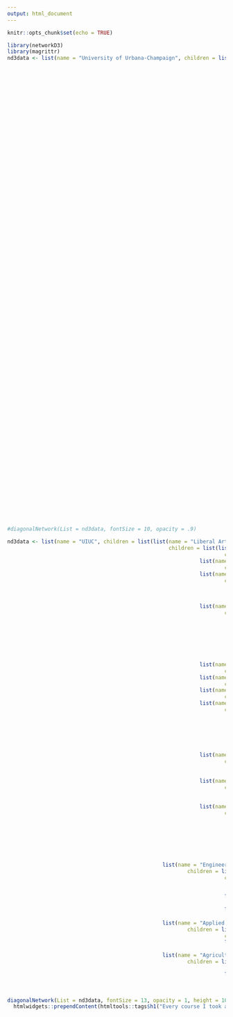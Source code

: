 ```yaml
---
output: html_document
---
```


```r
knitr::opts_chunk$set(echo = TRUE)
```

```r
library(networkD3)
library(magrittr)
nd3data <- list(name = "University of Urbana-Champaign", children = list(list(name = "LAS",
                                                                                children = list(list(name = "ANTH",
                                                                                                      children = list(list(name = "ANTH103"))),
                                                                                                list(name = "CLCV",
                                                                                                      children = list(list(name = "CLCV115"))),
                                                                                                list(name = "CHEM",
                                                                                                      children = list(list(name = "CHEM102"),
                                                                                                                      list(name = "CHEM103"),
                                                                                                                      list(name = "CHEM104"),
                                                                                                                      list(name = "CHEM105"))),
                                                                                                list(name = "ECON",
                                                                                                      children = list(list(name = "ECON102"),
                                                                                                                      list(name = "ECON103"),
                                                                                                                      list(name = "ECON198"),
                                                                                                                      list(name = "ECON199"),
                                                                                                                      list(name = "ECON202"),
                                                                                                                      list(name = "ECON203"),
                                                                                                                      list(name = "ECON302"),
                                                                                                                      list(name = "ECON490"))),
                                                                                                list(name = "ENGL",
                                                                                                      children = list(list(name = "RHET105"))),
                                                                                                list(name = "GC",
                                                                                                      children = list(list(name = "GC295"))),
                                                                                                list(name = "GS",
                                                                                                      children = list(list(name = "GS101"))),
                                                                                                list(name = "MATH",
                                                                                                      children = list(list(name = "MATH221"),
                                                                                                                      list(name = "MATH225"),
                                                                                                                      list(name = "MATH231"),
                                                                                                                      list(name = "MATH241"),
                                                                                                                      list(name = "MATH347"),
                                                                                                                      list(name = "MATH415"),
                                                                                                                      list(name = "MATH492"))),
                                                                                                list(name = "PHYS",
                                                                                                      children = list(list(name = "PHYS100"),
                                                                                                                      list(name = "PHYS211"),
                                                                                                                      list(name = "PHYS221"))),
                                                                                                list(name = "SPAN",
                                                                                                      children = list(list(name = "SPAN122"),
                                                                                                                      list(name = "SPAN130"),
                                                                                                                      list(name = "SPAN141"))),
                                                                                                list(name = "STAT",
                                                                                                      children = list(list(name = "STAT400"),
                                                                                                                      list(name = "STAT410"),
                                                                                                                      list(name = "STAT420"),
                                                                                                                      list(name = "STAT425"),
                                                                                                                      list(name = "STAT430"),
                                                                                                                      list(name = "STAT431"),
                                                                                                                      list(name = "STAT432"))))),
                                                                                
                                                                              
                                                                         list(name = "ENG",
                                                                                children = list(list(name = "CS",
                                                                                                      children = list(list(name = "CS105"),
                                                                                                                      list(name = "CS125"),
                                                                                                                      list(name = "CS357"))),
                                                                                                list(name = "CEE",
                                                                                                      children = list(list(name = "CEE195"))),
                                                                                                list(name = "ECE",
                                                                                                      children = list(list(name = "ECE365"))))),
                                                                         list(name = "AHS",
                                                                                children = list(list(name = "KIN",
                                                                                                      children = list(list(name = "KIN142"))),
                                                                                                list(name = "CHLH",
                                                                                                      children = list(list(name = "CHLH243"))))),
                                                                         list(name = "ACES",
                                                                                children = list(list(name = "NRES",
                                                                                                      children = list(list(name = "NRES102"))),
                                                                                                list(name = "TSM",
                                                                                                      children = list(list(name = "TSM311")))))))
                                                                              


#diagonalNetwork(List = nd3data, fontSize = 10, opacity = .9)
```

```r
nd3data <- list(name = "UIUC", children = list(list(name = "Liberal Arts and Sciences",
                                                    children = list(list(name = "Anthropology",
                                                                      children = list(list(name = "Anthro in a Changing World"))),
                                                              list(name = "Classical Civilization",
                                                                      children = list(list(name = "Mythology of Greece and Rome"))),
                                                              list(name = "Chemistry",
                                                                      children = list(list(name = "General Chemistry I"),
                                                                                  list(name = "General Chemistry Lab I"),
                                                                                  list(name = "General Chemistry II"),
                                                                                  list(name = "General Chemistry Lab II"))),
                                                              list(name = "Economics",
                                                                      children = list(list(name = "Microeconomic Principles"),
                                                                                      list(name = "Macroeconomic Principles"),
                                                                                      list(name = "Ecnomics at Illinois"),
                                                                                      list(name = "Undergraduate Open Seminar"),
                                                                                      list(name = "Economic Statistics I"),
                                                                                      list(name = "Economic Statistics II"),
                                                                                      list(name = "Inter Microeconomic Theory"),
                                                                                      list(name = "International Finance"))),
                                                              list(name = "English",
                                                                      children = list(list(name = "Writing and Research"))),
                                                              list(name = "Graduate College",
                                                                      children = list(list(name = "URAP Research Apprenticeship"))),
                                                              list(name = "General Studies",
                                                                      children = list(list(name = "Exploring General Studies"))),
                                                              list(name = "Mathematics",
                                                                      children = list(list(name = "Calculus I"),
                                                                                      list(name = "Intro to Matrix Theory"),
                                                                                      list(name = "Calculus II"),
                                                                                      list(name = "Calculus III"),
                                                                                      list(name = "Fundamental Mathematics"),
                                                                                      list(name = "Applied Linear Algebra"),
                                                                                      list(name = "Undergraduate Research in Math"))),
                                                              list(name = "Physics",
                                                                      children = list(list(name = "Thinking About Physics"),
                                                                                      list(name = "University Physics: Mechanics"),
                                                                                      list(name = "Enrichment Mechanics"))),
                                                              list(name = "Spanish",
                                                                      children = list(list(name = "Intensive Elementary Spanish"),
                                                                                      list(name = "Intermediate Spanish"),
                                                                                      list(name = "Intro to Spanish Grammar"))),
                                                              list(name = "Statistics",
                                                                      children = list(list(name = "Statistics and Probability I"),
                                                                                      list(name = "Statistics and Probability II"),
                                                                                      list(name = "Methods of Applied Statistics"),
                                                                                      list(name = "Applied Regression and Design"),
                                                                                      list(name = "Data Science Programming Methods"),
                                                                                      list(name = "Applied Bayesian Analysis"),
                                                                                      list(name = "Basics of Statistical Learning"))))),
                                                                              
                                                  list(name = "Engineering",
                                                          children = list(list(name = "Computer Science",
                                                                      children = list(list(name = "Intro Computing: Non-Tech"),
                                                                                      list(name = "Intro to Computer Science"),
                                                                                      list(name = "Numerical Methods I"))),
                                                                      list(name = "Civil and Environmental Engineering",
                                                                        children = list(list(name = "About Civil Engineering"))),
                                                                      list(name = "Electrical and Computer Engineering",
                                                                        children = list(list(name = "Data Science and Engineering"))))),
                                                  list(name = "Applied Health Sciences",
                                                          children = list(list(name = "Kinesiology",
                                                                      children = list(list(name = "Contemporary Issues in Sport"))),
                                                                      list(name = "Community Health",
                                                                        children = list(list(name = "Drug Use and Abuse"))))),
                                                  list(name = "Agricultural Consumer Environmental Science",
                                                          children = list(list(name = "Natural Resources and Environmental Science",
                                                                          children = list(list(name = "Intro to NRES"))),
                                                                      list(name = "Technical System Management",
                                                                        children = list(list(name = "Humanity in the Food Web")))))))
                                                                              

diagonalNetwork(List = nd3data, fontSize = 13, opacity = 1, height = 1000, width = 1000) %>%
  htmlwidgets::prependContent(htmltools::tags$h1("Every course I took at UIUC"))#
```

